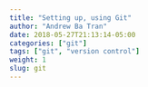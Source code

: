 ```yaml
---
title: "Setting up, using Git"
author: "Andrew Ba Tran"
date: 2018-05-27T21:13:14-05:00
categories: ["git"]
tags: ["git", "version control"]
weight: 1
slug: git
---
```


